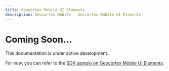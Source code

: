 ```yaml
---
title: Geocortex Mobile UI Elements
description: Geocortex Mobile - Geocortex Mobile UI Elements
---
```


# Coming Soon...

This documentation is under active development.

For now, you can refer to the [SDK sample on Geocortex Mobile UI Elements](https://github.com/geocortex/vertigis-mobile-samples/tree/master/Geocortex.Mobile.Samples/Geocortex.Mobile.Samples/Samples/Custom/GeocortexMobileElements).